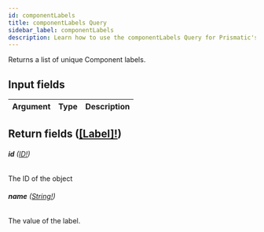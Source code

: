 ```yaml
---
id: componentLabels
title: componentLabels Query
sidebar_label: componentLabels
description: Learn how to use the componentLabels Query for Prismatic's API.
---
```


Returns a list of unique Component labels.

## Input fields

| Argument | Type | Description |
| -------- | ---- | ----------- |

## Return fields ([[Label]!](api/schema/object/Label.mdx))

###### <b>id</b> ([ID!](api/schema/scalar/ID.mdx))

The ID of the object

###### <b>name</b> ([String!](api/schema/scalar/String.mdx))

The value of the label.

